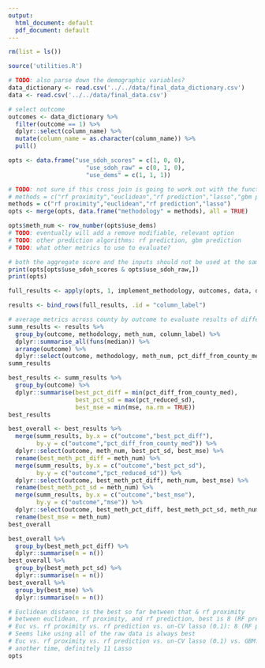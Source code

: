 ```yaml
---
output:
  html_document: default
  pdf_document: default
---
```

```r
rm(list = ls())
```

```r
source('utilities.R')

# TODO: also parse down the demographic variables?
data_dictionary <- read.csv('../../data/final_data_dictionary.csv')
data <- read.csv('../../data/final_data.csv')
```

```r
# select outcome
outcomes <- data_dictionary %>% 
  filter(outcome == 1) %>% 
  dplyr::select(column_name) %>% 
  mutate(column_name = as.character(column_name)) %>% 
  pull()
```

```r
opts <- data.frame("use_sdoh_scores" = c(1, 0, 0),
                      "use_sdoh_raw" = c(0, 1, 0),
                      "use_dems" = c(1, 1, 1))

# TODO: not sure if this cross join is going to work out with the functions later because we want to run the RF model only once for each row and get the prediction and proximity out of it
# methods = c("rf proximity","euclidean","rf prediction","lasso","gbm prediction")
methods = c("rf proximity","euclidean","rf prediction","lasso")
opts <- merge(opts, data.frame("methodology" = methods), all = TRUE)

opts$meth_num <- row_number(opts$use_dems)
# TODO: eventually will add a remove modifiable, relevant option
# TODO: other prediction algorithms: rf prediction, gbm prediction
# TODO: what other metrics to use to evaluate?

# both the aggregate score and the inputs should not be used at the same time
print(opts[opts$use_sdoh_scores & opts$use_sdoh_raw,])
print(opts)
```

```r
full_results <- apply(opts, 1, implement_methodology, outcomes, data, data_dictionary)
```

```r
results <- bind_rows(full_results, .id = "column_label")

# average metrics across county by outcome to evaluate results of different methodologies
summ_results <- results %>% 
  group_by(outcome, methodology, meth_num, column_label) %>% 
  dplyr::summarise_all(funs(median)) %>% 
  arrange(outcome) %>% 
  dplyr::select(outcome, methodology, meth_num, pct_diff_from_county_med, pct_reduced_sd, mse)
summ_results
```

```r
best_results <- summ_results %>% 
  group_by(outcome) %>% 
  dplyr::summarise(best_pct_diff = min(pct_diff_from_county_med),
                   best_pct_sd = max(pct_reduced_sd),
                   best_mse = min(mse, na.rm = TRUE))
best_results
```

```r
best_overall <- best_results %>% 
  merge(summ_results, by.x = c("outcome","best_pct_diff"),
        by.y = c("outcome","pct_diff_from_county_med")) %>% 
  dplyr::select(outcome, meth_num, best_pct_sd, best_mse) %>% 
  rename(best_meth_pct_diff = meth_num) %>% 
  merge(summ_results, by.x = c("outcome","best_pct_sd"),
        by.y = c("outcome","pct_reduced_sd")) %>% 
  dplyr::select(outcome, best_meth_pct_diff, meth_num, best_mse) %>% 
  rename(best_meth_pct_sd = meth_num) %>% 
  merge(summ_results, by.x = c("outcome","best_mse"),
        by.y = c("outcome","mse")) %>% 
  dplyr::select(outcome, best_meth_pct_diff, best_meth_pct_sd, meth_num) %>% 
  rename(best_mse = meth_num)
best_overall

best_overall %>% 
  group_by(best_meth_pct_diff) %>% 
  dplyr::summarise(n = n())
best_overall %>% 
  group_by(best_meth_pct_sd) %>% 
  dplyr::summarise(n = n())
best_overall %>% 
  group_by(best_mse) %>% 
  dplyr::summarise(n = n())

# Euclidean distance is the best so far between that & rf proximity
# between euclidean, rf proximity, and rf prediction, best is 8 (RF pred) - raw data
# Euc vs. rf proximity vs. rf prediction vs. un-CV lasso (0.1): 8 (RF pred) or 11 (Lasso)
# Seems like using all of the raw data is always best
# Euc vs. rf proximity vs. rf prediction vs. un-CV lasso (0.1) vs. GBM: 8 (RF pred) or 11(Lasso)
# another time, definitely 11 Lasso
opts
```